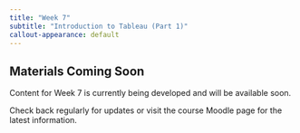 ```yaml
---
title: "Week 7"
subtitle: "Introduction to Tableau (Part 1)"
callout-appearance: default
---
```


::: {.callout-note}
## Materials Coming Soon

Content for Week 7 is currently being developed and will be available soon.

Check back regularly for updates or visit the course Moodle page for the latest information.
:::